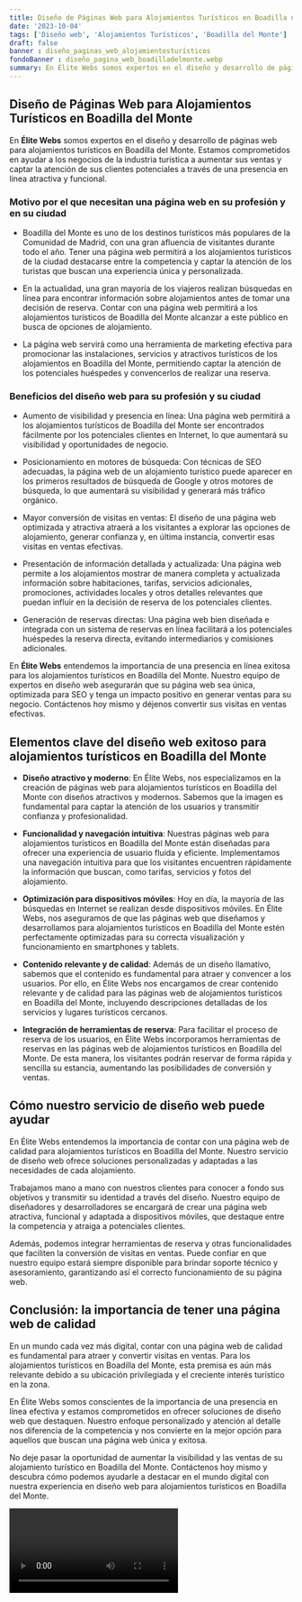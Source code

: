 ```yaml
---
title: Diseño de Páginas Web para Alojamientos Turísticos en Boadilla del Monte
date: '2023-10-04'
tags: ['Diseño web', 'Alojamientos Turísticos', 'Boadilla del Monte']
draft: false
banner : diseño_paginas_web_alojamientosturísticos
fondoBanner : diseño_pagina_web_boadilladelmonte.webp
summary: En Élite Webs somos expertos en el diseño y desarrollo de páginas web para alojamientos turísticos en Boadilla del Monte. Estamos comprometidos en ayudar a los negocios de la industria turística a aumentar sus ventas y captar la atención de sus clientes potenciales a través de una presencia en línea atractiva y funcional.
---
```


## Diseño de Páginas Web para Alojamientos Turísticos en Boadilla del Monte

En **Élite Webs** somos expertos en el diseño y desarrollo de páginas web para alojamientos turísticos en Boadilla del Monte. Estamos comprometidos en ayudar a los negocios de la industria turística a aumentar sus ventas y captar la atención de sus clientes potenciales a través de una presencia en línea atractiva y funcional.

### Motivo por el que necesitan una página web en su profesión y en su ciudad

- Boadilla del Monte es uno de los destinos turísticos más populares de la Comunidad de Madrid, con una gran afluencia de visitantes durante todo el año. Tener una página web permitirá a los alojamientos turísticos de la ciudad destacarse entre la competencia y captar la atención de los turistas que buscan una experiencia única y personalizada.

- En la actualidad, una gran mayoría de los viajeros realizan búsquedas en línea para encontrar información sobre alojamientos antes de tomar una decisión de reserva. Contar con una página web permitirá a los alojamientos turísticos de Boadilla del Monte alcanzar a este público en busca de opciones de alojamiento.

- La página web servirá como una herramienta de marketing efectiva para promocionar las instalaciones, servicios y atractivos turísticos de los alojamientos en Boadilla del Monte, permitiendo captar la atención de los potenciales huéspedes y convencerlos de realizar una reserva.

### Beneficios del diseño web para su profesión y su ciudad

- Aumento de visibilidad y presencia en línea: Una página web permitirá a los alojamientos turísticos de Boadilla del Monte ser encontrados fácilmente por los potenciales clientes en Internet, lo que aumentará su visibilidad y oportunidades de negocio.

- Posicionamiento en motores de búsqueda: Con técnicas de SEO adecuadas, la página web de un alojamiento turístico puede aparecer en los primeros resultados de búsqueda de Google y otros motores de búsqueda, lo que aumentará su visibilidad y generará más tráfico orgánico.

- Mayor conversión de visitas en ventas: El diseño de una página web optimizada y atractiva atraerá a los visitantes a explorar las opciones de alojamiento, generar confianza y, en última instancia, convertir esas visitas en ventas efectivas.

- Presentación de información detallada y actualizada: Una página web permite a los alojamientos mostrar de manera completa y actualizada información sobre habitaciones, tarifas, servicios adicionales, promociones, actividades locales y otros detalles relevantes que puedan influir en la decisión de reserva de los potenciales clientes.

- Generación de reservas directas: Una página web bien diseñada e integrada con un sistema de reservas en línea facilitará a los potenciales huéspedes la reserva directa, evitando intermediarios y comisiones adicionales.

En **Élite Webs** entendemos la importancia de una presencia en línea exitosa para los alojamientos turísticos en Boadilla del Monte. Nuestro equipo de expertos en diseño web asegurarán que su página web sea única, optimizada para SEO y tenga un impacto positivo en generar ventas para su negocio. Contáctenos hoy mismo y déjenos convertir sus visitas en ventas efectivas.

<GifSeo />

<Cta />

## Elementos clave del diseño web exitoso para alojamientos turísticos en Boadilla del Monte

- **Diseño atractivo y moderno**: En Élite Webs, nos especializamos en la creación de páginas web para alojamientos turísticos en Boadilla del Monte con diseños atractivos y modernos. Sabemos que la imagen es fundamental para captar la atención de los usuarios y transmitir confianza y profesionalidad.

- **Funcionalidad y navegación intuitiva**: Nuestras páginas web para alojamientos turísticos en Boadilla del Monte están diseñadas para ofrecer una experiencia de usuario fluida y eficiente. Implementamos una navegación intuitiva para que los visitantes encuentren rápidamente la información que buscan, como tarifas, servicios y fotos del alojamiento.

- **Optimización para dispositivos móviles**: Hoy en día, la mayoría de las búsquedas en Internet se realizan desde dispositivos móviles. En Élite Webs, nos aseguramos de que las páginas web que diseñamos y desarrollamos para alojamientos turísticos en Boadilla del Monte estén perfectamente optimizadas para su correcta visualización y funcionamiento en smartphones y tablets.

- **Contenido relevante y de calidad**: Además de un diseño llamativo, sabemos que el contenido es fundamental para atraer y convencer a los usuarios. Por ello, en Élite Webs nos encargamos de crear contenido relevante y de calidad para las páginas web de alojamientos turísticos en Boadilla del Monte, incluyendo descripciones detalladas de los servicios y lugares turísticos cercanos.

- **Integración de herramientas de reserva**: Para facilitar el proceso de reserva de los usuarios, en Élite Webs incorporamos herramientas de reservas en las páginas web de alojamientos turísticos en Boadilla del Monte. De esta manera, los visitantes podrán reservar de forma rápida y sencilla su estancia, aumentando las posibilidades de conversión y ventas.

## Cómo nuestro servicio de diseño web puede ayudar

En Élite Webs entendemos la importancia de contar con una página web de calidad para alojamientos turísticos en Boadilla del Monte. Nuestro servicio de diseño web ofrece soluciones personalizadas y adaptadas a las necesidades de cada alojamiento.

Trabajamos mano a mano con nuestros clientes para conocer a fondo sus objetivos y transmitir su identidad a través del diseño. Nuestro equipo de diseñadores y desarrolladores se encargará de crear una página web atractiva, funcional y adaptada a dispositivos móviles, que destaque entre la competencia y atraiga a potenciales clientes.

Además, podemos integrar herramientas de reserva y otras funcionalidades que faciliten la conversión de visitas en ventas. Puede confiar en que nuestro equipo estará siempre disponible para brindar soporte técnico y asesoramiento, garantizando así el correcto funcionamiento de su página web.

## Conclusión: la importancia de tener una página web de calidad

En un mundo cada vez más digital, contar con una página web de calidad es fundamental para atraer y convertir visitas en ventas. Para los alojamientos turísticos en Boadilla del Monte, esta premisa es aún más relevante debido a su ubicación privilegiada y el creciente interés turístico en la zona.

En Élite Webs somos conscientes de la importancia de una presencia en línea efectiva y estamos comprometidos en ofrecer soluciones de diseño web que destaquen. Nuestro enfoque personalizado y atención al detalle nos diferencia de la competencia y nos convierte en la mejor opción para aquellos que buscan una página web única y exitosa.

No deje pasar la oportunidad de aumentar la visibilidad y las ventas de su alojamiento turístico en Boadilla del Monte. Contáctenos hoy mismo y descubra cómo podemos ayudarle a destacar en el mundo digital con nuestra experiencia en diseño web para alojamientos turísticos en Boadilla del Monte.

<Video />

<CtaBot job='Alojamientos Turísticos' city='Boadilla del Monte'/>

<Gmaps query='Boadilla del Monte+españa+maps' />
